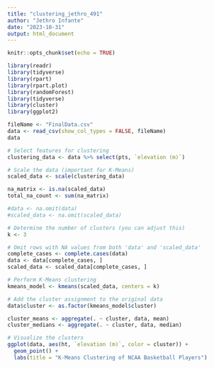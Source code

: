 ```yaml
---
title: "clustering_jethro_491"
author: "Jethro Infante"
date: "2023-10-31"
output: html_document
---
```


```r
knitr::opts_chunk$set(echo = TRUE)
```

```r
library(readr)
library(tidyverse)
library(rpart)
library(rpart.plot)
library(randomForest)
library(tidyverse)
library(cluster)
library(ggplot2)
```

```r
fileName <- "FinalData.csv"
data <- read_csv(show_col_types = FALSE, fileName)
data
```
```r
# Select features for clustering
clustering_data <- data %>% select(pts, `elevation (m)`)

# Scale the data (important for K-Means)
scaled_data <- scale(clustering_data)

na_matrix <- is.na(scaled_data)
total_na_count <- sum(na_matrix)

#data <- na.omit(data)
#scaled_data <- na.omit(scaled_data)
```

```r
# Determine the number of clusters (you can adjust this)
k <- 3

# Omit rows with NA values from both 'data' and 'scaled_data'
complete_cases <- complete.cases(data)
data <- data[complete_cases, ]
scaled_data <- scaled_data[complete_cases, ]

# Perform K-Means clustering
kmeans_model <- kmeans(scaled_data, centers = k)

# Add the cluster assignment to the original data
data$cluster <- as.factor(kmeans_model$cluster)

cluster_means <- aggregate(. ~ cluster, data, mean)
cluster_medians <- aggregate(. ~ cluster, data, median)

# Visualize the clusters
ggplot(data, aes(ht, `elevation (m)`, color = cluster)) +
  geom_point() +
  labs(title = "K-Means Clustering of NCAA Basketball Players")
```
